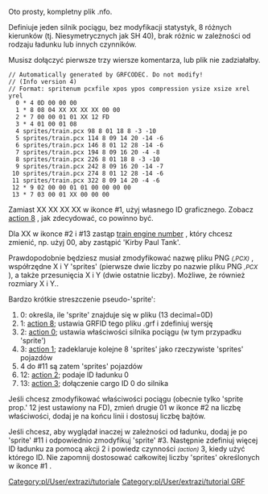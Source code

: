 {{pl/Development/NewGRF/inne strony|en=www.tt-wiki.net/wiki/Sample_NFO_file|pl=pl/Development/NewGRF/NFO Tutorial/Sample NFO file}} {{en/-}}
<!--{{NFOTutorial}}-->{{pl/Development/NewGRF/NFO Tutorial/Navigation}}

Oto prosty, kompletny plik .nfo.

Definiuje jeden silnik pociągu, bez modyfikacji statystyk, 8 różnych kierunków (tj. Niesymetrycznych jak SH 40), brak różnic w zależności od rodzaju ładunku lub innych czynników.

Musisz dołączyć pierwsze trzy wiersze komentarza, lub plik nie zadziałałby.

<pre>
// Automatically generated by GRFCODEC. Do not modify!
// (Info version 4)
// Format: spritenum pcxfile xpos ypos compression ysize xsize xrel yrel
  0 * 4 0D 00 00 00
  1 * 8 08 04 XX XX XX XX 00 00
  2 * 7 00 00 01 01 XX 12 FD
  3 * 4 01 00 01 08
  4 sprites/train.pcx 98 8 01 18 8 -3 -10
  5 sprites/train.pcx 114 8 09 14 20 -14 -6
  6 sprites/train.pcx 146 8 01 12 28 -14 -6
  7 sprites/train.pcx 194 8 09 16 20 -4 -8
  8 sprites/train.pcx 226 8 01 18 8 -3 -10
  9 sprites/train.pcx 242 8 09 16 20 -14 -7
 10 sprites/train.pcx 274 8 01 12 28 -14 -6
 11 sprites/train.pcx 322 8 09 14 20 -4 -6
 12 * 9 02 00 00 01 01 00 00 00 00
 13 * 7 03 00 01 XX 00 00 00
</pre>

Zamiast XX XX XX XX w ikonce #1, użyj własnego ID graficznego. Zobacz  [[pl/Development/NewGRF/NFO Specs/Action8|action 8]] , jak zdecydować, co powinno być.

Dla XX w ikonce #2 i #13 zastąp [[pl/Development/NewGRF/NFO Specs/VehicleIDs|train engine number]] , który chcesz zmienić, np. użyj 00, aby zastąpić 'Kirby Paul Tank'.

Prawdopodobnie będziesz musiał zmodyfikować nazwę pliku PNG <small>''(,PCX)''</small> , współrzędne X i Y 'sprites' (pierwsze dwie liczby po nazwie pliku PNG <small>'',PCX''</small> ), a także przesunięcia X i Y (dwie ostatnie liczby). Możliwe, że również rozmiary X i Y..

Bardzo krótkie streszczenie pseudo-'sprite':
#0: określa, ile 'sprite' znajduje się w pliku (13 decimal=0D)
#1: [[pl/Development/NewGRF/NFO Specs/Action8|action 8]]; ustawia GRFID tego pliku .grf i zdefiniuj wersję
#2: [[pl/Development/NewGRF/NFO Specs/Action0/Main Page|action 0]]; ustawia właściwości silnika pociągu (w tym przypadku 'sprite')
#3: [[pl/Development/NewGRF/NFO Specs/Action1|action 1]]; zadeklaruje kolejne 8 'sprites' jako rzeczywiste 'sprites' pojazdów
#4 do #11 są zatem 'sprites' pojazdów
#12: [[pl/Development/NewGRF/NFO Specs/Action2/Vehicles|action 2]]; podaje ID ładunku 0
#13: [[pl/Development/NewGRF/NFO Specs/Action3/Main Page|action 3]]; dołączenie cargo ID 0 do silnika

Jeśli chcesz zmodyfikować właściwości pociągu (obecnie tylko <span title='rekwizyt spr.'>'sprite prop.'</span> 12 jest ustawiony na FD), zmień drugie 01 w ikonce #2 na liczbę właściwości, dodaj je na końcu linii i dostosuj liczbę bajtów.

Jeśli chcesz, aby wyglądał inaczej w zależności od ładunku, dodaj je po 'sprite' #11 i odpowiednio zmodyfikuj 'sprite' #3. Następnie zdefiniuj więcej ID ładunku za pomocą akcji 2 i powiedz czynności <small>''(action)''</small> 3, kiedy użyć którego ID. Nie zapomnij dostosować całkowitej liczby 'sprites' określonych w ikonce #1 .
<!--[[Category:Tutorials]][[Category:GRF Tutorial]]brak w oryginale-->[[Category:pl/User/extrazi/tutoriale]][[Category:pl/User/extrazi/tutorial GRF]]